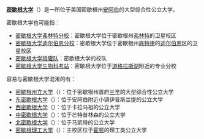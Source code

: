 '''[[密歇根大学|密歇根大学]]'''（{{lang-en|University of Michigan}}）是一所位于美国密歇根州[[安阿伯|安阿伯]]的大型综合性公立大学。

密歇根大学也可能指：
* [[密歇根大学弗林特分校|密歇根大学弗林特分校]]：密歇根大学位于密歇根州[[弗林特|弗林特]]的卫星校区
* [[密歇根大学迪尔伯恩分校|密歇根大学迪尔伯恩分校]]：密歇根大学位于密歇根州[[底特律|底特律]]的[[迪尔伯恩|迪尔伯恩]]区的卫星校区
* [[密歇根大学狼獾队|密歇根大学狼獾队]]：密歇根大学的校队
* [[密歇根大学生物科考站|密歇根大学生物科考站]]：密歇根大学位于[[道格拉斯湖|道格拉斯湖]]附近的专业分校

容易与密歇根大学混淆的有：
* [[密歇根州立大学|密歇根州立大学]]（{{lang-en|Michigan State University}}）：位于密歇根州首府[[兰辛|兰辛]]的大型综合性公立大学
* [[东密歇根大学|东密歇根大学]]（{{lang-en|Eastern Michigan University}}）：位于安阿伯附近小镇伊普斯兰提的公立大学
* [[西密歇根大学|西密歇根大学]]（{{lang-en|Western Michigan University}}）：位于卡拉马祖的公立大学
* [[中密歇根大学|中密歇根大学]]（{{lang-en|Central Michigan University}}）：位于芒特普林森的公立大学
* [[北密歇根大学|北密歇根大学]]（{{lang-en|Northern Michigan University}}）：位于马凯特的公立大学
* [[密歇根理工大学|密歇根理工大学]]（{{lang-en|Michigan Technological University}}）：主校区位于[[霍顿|霍顿]]的理工类公立大学

{{Disambig|cat=五字消歧义}}